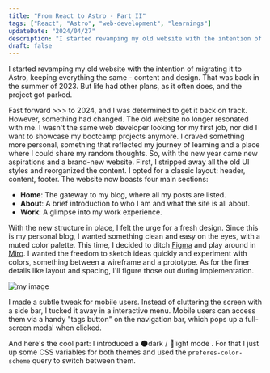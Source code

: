 ```yaml
---
title: "From React to Astro - Part II"
tags: ["React", "Astro", "web-development", "learnings"]
updateDate: "2024/04/27"
description: "I started revamping my old website with the intention of migrating it to Astro, keeping everything the same - content and design. That was back in the summer of 2023. But life intervened, as it often does, and the project hit a roadblock. Fast forward to 2024, and I'm determined to get it back on track."
draft: false
---
```


I started revamping my old website with the intention of migrating it to Astro, keeping everything the same - content and design. That was back in the summer of 2023. But life had other plans, as it often does, and the project got parked.

Fast forward >>> to 2024, and I was determined to get it back on track. However, something had changed. The old website no longer resonated with me. I wasn't the same web developer looking for my first job, nor did I want to showcase my bootcamp projects anymore. I craved something more personal, something that reflected my journey of learning and a place where I could share my random thoughts. So, with the new year came new aspirations and a brand-new website. First, I stripped away all the old UI styles and reorganized the content. I opted for a classic layout: header, content, footer. The website now boasts four main sections:

- **Home**: The gateway to my blog, where all my posts are listed.
- **About**: A brief introduction to who I am and what the site is all about.
- **Work**: A glimpse into my work experience.

With the new structure in place, I felt the urge for a fresh design. Since this is my personal blog, I wanted something clean and easy on the eyes, with a muted color palette. This time, I decided to ditch [Figma](https://www.figma.com/) and play around in [Miro](https://miro.com/). I wanted the freedom to sketch ideas quickly and experiment with colors, something between a wireframe and a prototype. As for the finer details like layout and spacing, I'll figure those out during implementation.

![my image](/assets/miro-screenshots.png)

I made a subtle tweak for mobile users. Instead of cluttering the screen with a side bar, I tucked it away in a interactive menu. Mobile users can access them via a handy "tags button" on the navigation bar, which pops up a full-screen modal when clicked.

And here's the cool part: I introduced a 🌑dark / 🔆light mode . For that I just up some CSS variables for both themes and used the `preferes-color-scheme` query to switch between them.
